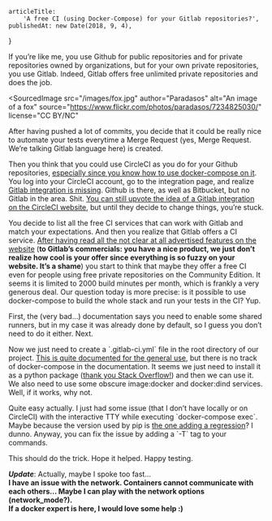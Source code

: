 
<Layout>

    articleTitle:
        'A free CI (using Docker-Compose) for your Gitlab repositories?',
    publishedAt: new Date(2018, 9, 4),
}

<ArticleInfos meta={meta} />

If you’re like me, you use Github for public repositories and for private repositories owned by organizations, but for your own private repositories, you use Gitlab. Indeed, Gitlab offers free unlimited private repositories and does the job.

<SourcedImage
    src="/images/fox.jpg"
    author="Paradasos"
    alt="An image of a fox"
    source="https://www.flickr.com/photos/paradasos/7234825030/"
    license="CC BY/NC"
></SourcedImage>

After having pushed a lot of commits, you decide that it could be really nice to automate your tests everytime a Merge Request (yes, Merge Request. We’re talking Gitlab language here) is created.

Then you think that you could use CircleCI as you do for your Github repositories, [especially since you know how to use docker-compose on it](https://medium.com/@einenlum/testing-your-app-with-docker-compose-on-circleci-ffd4cc8e2cfa). You log into your CircleCI account, go to the integration page, and realize [Gitlab integration is missing](https://circleci.com/integrations/). Github is there, as well as Bitbucket, but no Gitlab in the area. Shit. [You can still upvote the idea of a Gitlab integration on the CircleCI website](https://circleci.com/ideas/?idea=CCI-I-248), but until they decide to change things, you’re stuck.

You decide to list all the free CI services that can work with Gitlab and match your expectations. And then you realize that Gitlab offers a CI service. [After having read all the not clear at all advertised features on the website](https://about.gitlab.com/features/gitlab-ci-cd/) (**to Gitlab’s commercials: you have a nice product, we just don’t realize how cool is your offer since everything is so fuzzy on your website. It’s a shame**) you start to think that maybe they offer a free CI even for people using free private repositories on the Community Edition. It seems it is limited to 2000 build minutes per month, which is frankly a very generous deal. Our question today is more precise: is it possible to use docker-compose to build the whole stack and run your tests in the CI? Yup.

First, the (very bad…) documentation says you need to enable some shared runners, but in my case it was already done by default, so I guess you don’t need to do it either. Next.

Now we just need to create a \`.gitlab-ci.yml\` file in the root directory of our project. [This is quite documented for the general use](https://docs.gitlab.com/ce/ci/yaml/), but there is no track of docker-compose in the documentation. It seems we just need to install it as a python package ([thank you Stack Overflow!](https://stackoverflow.com/a/42697808/3524372)) and then we can use it. We also need to use some obscure image:docker and docker:dind services. Well, if it works, why not.

Quite easy actually. I just had some issue (that I don’t have locally or on CircleCI) with the interactive TTY while executing \`docker-compose exec\`. Maybe because the version used by pip is [the one adding a regression](https://github.com/docker/compose/issues/5696#issue-299103105)? I dunno. Anyway, you can fix the issue by adding a \`-T\` tag to your commands.

This should do the trick. Hope it helped. Happy testing.

**_Update_**: Actually, maybe I spoke too fast…  
**I have an issue with the network. Containers cannot communicate with each others… Maybe I can play with the network options (network_mode?).  
If a docker expert is here, I would love some help :)**

</Layout>

